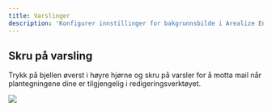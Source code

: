 ```yaml
---
title: Varslinger
description: 'Konfigurer innstillinger for bakgrunnsbilde i Arealize Engine.'
---
```


## Skru på varsling

Trykk på bjellen øverst i høyre hjørne og skru på varsler for å motta mail når plantegningene dine er tilgjengelig i redigeringsverktøyet.

<Frame type="glass">
  <img src="/images/dashboard/innstillinger/varslinger.png" />
</Frame>
